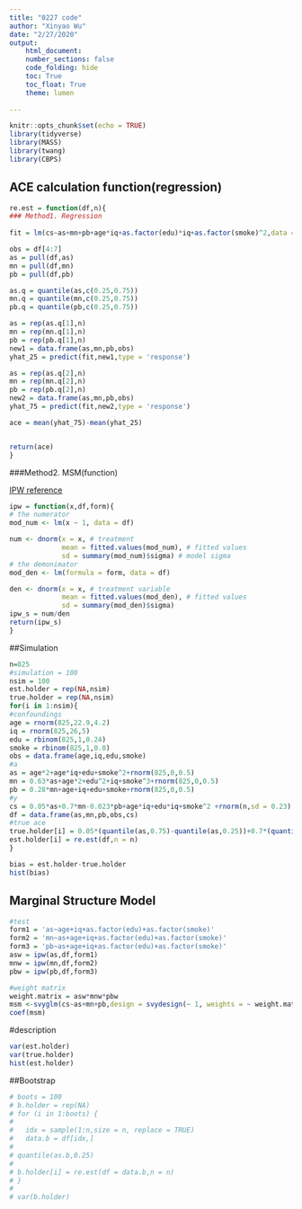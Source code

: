 ```yaml
---
title: "0227 code"
author: "Xinyao Wu"
date: "2/27/2020"
output: 
    html_document:
    number_sections: false
    code_folding: hide
    toc: True
    toc_float: True
    theme: lumen
      
---
```


```r
knitr::opts_chunk$set(echo = TRUE)
library(tidyverse)
library(MASS)
library(twang)
library(CBPS)
```

## ACE calculation function(regression)
```r
re.est = function(df,n){
### Method1. Regression 
  
fit = lm(cs~as+mn+pb+age*iq+as.factor(edu)*iq+as.factor(smoke)^2,data = df)

obs = df[4:7]
as = pull(df,as)
mn = pull(df,mn)
pb = pull(df,pb)

as.q = quantile(as,c(0.25,0.75))
mn.q = quantile(mn,c(0.25,0.75))
pb.q = quantile(pb,c(0.25,0.75))

as = rep(as.q[1],n)
mn = rep(mn.q[1],n)
pb = rep(pb.q[1],n)
new1 = data.frame(as,mn,pb,obs)
yhat_25 = predict(fit,new1,type = 'response')

as = rep(as.q[2],n)
mn = rep(mn.q[2],n)
pb = rep(pb.q[2],n)
new2 = data.frame(as,mn,pb,obs)
yhat_75 = predict(fit,new2,type = 'response')

ace = mean(yhat_75)-mean(yhat_25)


return(ace)
}
```

###Method2. MSM(function)

[IPW reference](https://meghapsimatrix.com/post/continuous-r-rmarkdown/)

```r

ipw = function(x,df,form){
# the numerator
mod_num <- lm(x ~ 1, data = df)

num <- dnorm(x = x, # treatment 
             mean = fitted.values(mod_num), # fitted values
             sd = summary(mod_num)$sigma) # model sigma
# the demonimator
mod_den <- lm(formula = form, data = df)

den <- dnorm(x = x, # treatment variable
             mean = fitted.values(mod_den), # fitted values
             sd = summary(mod_den)$sigma)
ipw_s = num/den
return(ipw_s)
}

```

##Simulation
```r
n=825
#simulation = 100
nsim = 100
est.holder = rep(NA,nsim)
true.holder = rep(NA,nsim)
for(i in 1:nsim){
#confoundings
age = rnorm(825,22.9,4.2)
iq = rnorm(825,26,5)
edu = rbinom(825,1,0.24)
smoke = rbinom(825,1,0.8)
obs = data.frame(age,iq,edu,smoke)
#a
as = age*2+age*iq+edu+smoke^2+rnorm(825,0,0.5)
mn = 0.63*as+age*2+edu^2+iq+smoke^3+rnorm(825,0,0.5)
pb = 0.28*mn+age+iq+edu+smoke+rnorm(825,0,0.5)
#y
cs = 0.05*as+0.7*mn-0.023*pb+age*iq+edu*iq+smoke^2 +rnorm(n,sd = 0.23)
df = data.frame(as,mn,pb,obs,cs)
#true ace
true.holder[i] = 0.05*(quantile(as,0.75)-quantile(as,0.25))+0.7*(quantile(mn,0.75)-quantile(mn,0.25))-0.023*(quantile(pb,0.75)-quantile(pb,0.25))
est.holder[i] = re.est(df,n = n)
}

bias = est.holder-true.holder
hist(bias)
```

## Marginal Structure Model

```r
#test
form1 = 'as~age+iq+as.factor(edu)+as.factor(smoke)'
form2 = 'mn~as+age+iq+as.factor(edu)+as.factor(smoke)'
form3 = 'pb~as+age+iq+as.factor(edu)+as.factor(smoke)'
asw = ipw(as,df,form1)
mnw = ipw(mn,df,form2)
pbw = ipw(pb,df,form3)

#weight matrix
weight.matrix = asw*mnw*pbw
msm <-svyglm(cs~as+mn+pb,design = svydesign(~ 1, weights = ~ weight.matrix,data=df))
coef(msm)
```

#description
```r

var(est.holder)
var(true.holder)
hist(est.holder)
```


##Bootstrap

```r

# boots = 100
# b.holder = rep(NA)
# for (i in 1:boots) {
#   
#   idx = sample(1:n,size = n, replace = TRUE)
#   data.b = df[idx,]
# 
# quantile(as.b,0.25)
# 
# b.holder[i] = re.est(df = data.b,n = n)
# }
# 
# var(b.holder)
```

